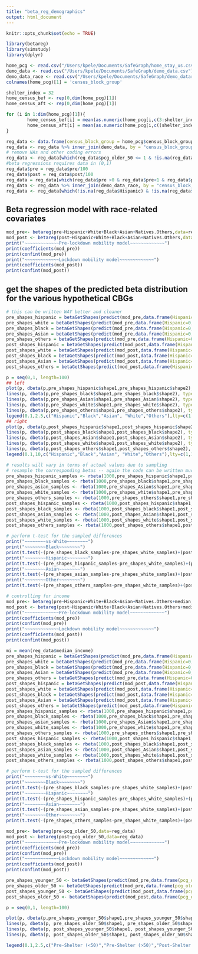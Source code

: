 ```yaml
---
title: "beta_reg_demographics"
output: html_document
---
```


```r
knitr::opts_chunk$set(echo = TRUE)
```

```r
library(betareg)
library(simstudy)
library(dplyr)
```

```r
home_pcg <- read.csv("/Users/kpele/Documents/SafeGraph/home_stay_us.csv")
demo_data <- read.csv("/Users/kpele/Documents/SafeGraph/demo_data.csv")
demo_data_race <- read.csv("/Users/kpele/Documents/SafeGraph/demo_datarace.csv")
colnames(home_pcg)[1] = 'census_block_group'
```

```r
shelter_index = 32
home_census_bef <- rep(0,dim(home_pcg)[1])
home_census_aft <- rep(0,dim(home_pcg)[1])

for (i in 1:dim(home_pcg)[1]){
        home_census_bef[i] = mean(as.numeric(home_pcg[i,c(3:shelter_index)]),na.rm=T)
        home_census_aft[i] = mean(as.numeric(home_pcg[i,c((shelter_index+1):dim(home_pcg)[2])]),na.rm=T)
}

reg_data <- data.frame(census_block_group = home_pcg$census_block_group, pre = home_census_bef, post = home_census_aft)
reg_data <- reg_data %>% inner_join(demo_data, by = "census_block_group")
# remove NAs and other coding errors
reg_data <- reg_data[which(reg_data$pcg_older_50 <= 1 & !is.na(reg_data$pre) & !is.na(reg_data$post) & !is.na(reg_data$median_income)),]
#beta regressions requires data in (0,1)
reg_data$pre = reg_data$pre/100
reg_data$post = reg_data$post/100
reg_data = reg_data[which(reg_data$pre >0 & reg_data$pre<1 & reg_data$post>0 & reg_data$post<1),]
reg_data <- reg_data %>% inner_join(demo_data_race, by = "census_block_group")
reg_data <- reg_data[which(!is.na(reg_data$Hispanic) & !is.na(reg_data$White) & !is.na(reg_data$Black) & !is.na(reg_data$Asian) & !is.na(reg_data$Natives.Others)),]
```

## Beta regression model with race-related covariates

```r
mod_pre<- betareg(pre~Hispanic+White+Black+Asian+Natives.Others,data=reg_data )
mod_post <- betareg(post~Hispanic+White+Black+Asian+Natives.Others,data=reg_data )
print("~~~~~~~~~~~~~Pre-lockdown mobility model~~~~~~~~~~~~~")
print(coefficients(mod_pre))
print(confint(mod_pre))
print("~~~~~~~~~~~~~Lockdown mobility model~~~~~~~~~~~~~")
print(coefficients(mod_post))
print(confint(mod_post))
```

## get the shapes of the predicted beta distribution for the various hypothetical CBGs 

```r
# this can be written WAY better and cleaner
pre_shapes_hispanic = betaGetShapes(predict(mod_pre,data.frame(Hispanic=1,White=0,Black=0,Asian=0,Natives.Others=0)), coefficients(mod_pre)[7][[1]])
pre_shapes_white = betaGetShapes(predict(mod_pre,data.frame(Hispanic=0,White=1,Black=0,Asian=0,Natives.Others=0)), coefficients(mod_pre)[7][[1]])
pre_shapes_black = betaGetShapes(predict(mod_pre,data.frame(Hispanic=0,White=0,Black=1,Asian=0,Natives.Others=0)), coefficients(mod_pre)[7][[1]])
pre_shapes_Asian = betaGetShapes(predict(mod_pre,data.frame(Hispanic=0,White=0,Black=0,Asian=1,Natives.Others=0)), coefficients(mod_pre)[7][[1]])
pre_shapes_others = betaGetShapes(predict(mod_pre,data.frame(Hispanic=0,White=0,Black=0,Asian=0,Natives.Others=1)), coefficients(mod_pre)[7][[1]])
post_shapes_hispanic = betaGetShapes(predict(mod_post,data.frame(Hispanic=1,White=0,Black=0,Asian=0,Natives.Others=0)), coefficients(mod_pre)[7][[1]])
post_shapes_white = betaGetShapes(predict(mod_post,data.frame(Hispanic=0,White=1,Black=0,Asian=0,Natives.Others=0)), coefficients(mod_pre)[7][[1]])
post_shapes_black = betaGetShapes(predict(mod_post,data.frame(Hispanic=0,White=0,Black=1,Asian=0,Natives.Others=0)), coefficients(mod_pre)[7][[1]])
post_shapes_Asian = betaGetShapes(predict(mod_post,data.frame(Hispanic=0,White=0,Black=0,Asian=1,Natives.Others=0)), coefficients(mod_pre)[7][[1]])
post_shapes_others = betaGetShapes(predict(mod_post,data.frame(Hispanic=0,White=0,Black=0,Asian=0,Natives.Others=1)), coefficients(mod_pre)[7][[1]])
```

```r
p = seq(0,1, length=100)
## left
plot(p, dbeta(p,pre_shapes_hispanic$shape1,pre_shapes_hispanic$shape2), type ="l", col=4,xlab="Fraction of time spent home daily (before stay-at-home orders)",ylab="Probability Density")
lines(p, dbeta(p,pre_shapes_black$shape1,pre_shapes_black$shape2), type ="l", col=3)
lines(p, dbeta(p,pre_shapes_Asian$shape1,pre_shapes_Asian$shape2), type ="l", col=2)
lines(p, dbeta(p,pre_shapes_white$shape1,pre_shapes_white$shape2), type ="l", col=1)
lines(p, dbeta(p,pre_shapes_others$shape1,pre_shapes_others$shape2), type ="l", col=5)
legend(0.1,2.5,c("Hispanic","Black","Asian", "White","Others"),lty=c(1,1,1,1,1),col=c(4,3,2,1,5))
## right
plot(p, dbeta(p,post_shapes_hispanic$shape1,post_shapes_hispanic$shape2), type ="l", col=4,xlab="Fraction of time spent home daily (after stay-at-home orders)",ylab="Probability Density")
lines(p, dbeta(p,post_shapes_black$shape1,post_shapes_black$shape2), type ="l", col=3)
lines(p, dbeta(p,post_shapes_Asian$shape1,post_shapes_Asian$shape2), type ="l", col=2)
lines(p, dbeta(p,post_shapes_white$shape1,post_shapes_white$shape2), type ="l", col=1)
lines(p, dbeta(p,post_shapes_others$shape1,post_shapes_others$shape2), type ="l", col=5)
legend(0.1,10,c("Hispanic","Black","Asian", "White","Others"),lty=c(1,1,1,1,1),col=c(4,3,2,1,5))
```


```r
# results will vary in terms of actual values due to sampling
# resample the corresponding betas -- again the code can be written much cleaner
pre_shapes_hispanic_samples <- rbeta(1000,pre_shapes_hispanic$shape1,pre_shapes_hispanic$shape2)
pre_shapes_black_samples <- rbeta(1000,pre_shapes_black$shape1,pre_shapes_black$shape2)
pre_shapes_asian_samples <- rbeta(1000,pre_shapes_Asian$shape1,pre_shapes_Asian$shape2)
pre_shapes_white_samples <- rbeta(1000,pre_shapes_white$shape1,pre_shapes_white$shape2)
pre_shapes_others_samples <- rbeta(1000,pre_shapes_others$shape1,pre_shapes_others$shape2)
post_shapes_hispanic_samples <- rbeta(1000,post_shapes_hispanic$shape1,post_shapes_hispanic$shape2)
post_shapes_black_samples <- rbeta(1000,post_shapes_black$shape1,post_shapes_black$shape2)
post_shapes_asian_samples <- rbeta(1000,post_shapes_Asian$shape1,post_shapes_Asian$shape2)
post_shapes_white_samples <- rbeta(1000,post_shapes_white$shape1,post_shapes_white$shape2)
post_shapes_others_samples <- rbeta(1000,post_shapes_others$shape1,post_shapes_others$shape2)

# perform t-test for the sampled differences
print("~~~~~~~~vs-White~~~~~~~~")
print("~~~~~~~~Black~~~~~~~~")
print(t.test(-(pre_shapes_black_samples-pre_shapes_white_samples)+(post_shapes_black_samples-post_shapes_white_samples)))
print("~~~~~~~~Hispanic~~~~~~~~")
print(t.test(-(pre_shapes_hispanic_samples-pre_shapes_white_samples)+(post_shapes_hispanic_samples-post_shapes_white_samples)))
print("~~~~~~~~Asian~~~~~~~~")
print(t.test(-(pre_shapes_asian_samples-pre_shapes_white_samples)+(post_shapes_asian_samples-post_shapes_white_samples)))
print("~~~~~~~~Other~~~~~~~~")
print(t.test(-(pre_shapes_others_samples-pre_shapes_white_samples)+(post_shapes_others_samples-post_shapes_white_samples)))

```


```r

# controlling for income
mod_pre<- betareg(pre~Hispanic+White+Black+Asian+Natives.Others+median_income,data=reg_data )
mod_post <- betareg(post~Hispanic+White+Black+Asian+Natives.Others+median_income,data=reg_data )
print("~~~~~~~~~~~~~Pre-lockdown mobility model~~~~~~~~~~~~~")
print(coefficients(mod_pre))
print(confint(mod_pre))
print("~~~~~~~~~~~~~Lockdown mobility model~~~~~~~~~~~~~")
print(coefficients(mod_post))
print(confint(mod_post))
```

```r

mi = mean(reg_data$median_income)
pre_shapes_hispanic = betaGetShapes(predict(mod_pre,data.frame(Hispanic=1,White=0,Black=0,Asian=0,Natives.Others=0,median_income=mi)), coefficients(mod_pre)[8][[1]])
pre_shapes_white = betaGetShapes(predict(mod_pre,data.frame(Hispanic=0,White=1,Black=0,Asian=0,Natives.Others=0,median_income=mi)), coefficients(mod_pre)[8][[1]])
pre_shapes_black = betaGetShapes(predict(mod_pre,data.frame(Hispanic=0,White=0,Black=1,Asian=0,Natives.Others=0,median_income=mi)), coefficients(mod_pre)[8][[1]])
pre_shapes_Asian = betaGetShapes(predict(mod_pre,data.frame(Hispanic=0,White=0,Black=0,Asian=1,Natives.Others=0,median_income=mi)), coefficients(mod_pre)[8][[1]])
pre_shapes_others = betaGetShapes(predict(mod_pre,data.frame(Hispanic=0,White=0,Black=0,Asian=0,Natives.Others=1,median_income=mi)), coefficients(mod_pre)[8][[1]])
post_shapes_hispanic = betaGetShapes(predict(mod_post,data.frame(Hispanic=1,White=0,Black=0,Asian=0,Natives.Others=0,median_income=mi)), coefficients(mod_pre)[8][[1]])
post_shapes_white = betaGetShapes(predict(mod_post,data.frame(Hispanic=0,White=1,Black=0,Asian=0,Natives.Others=0,median_income=mi)), coefficients(mod_pre)[8][[1]])
post_shapes_black = betaGetShapes(predict(mod_post,data.frame(Hispanic=0,White=0,Black=1,Asian=0,Natives.Others=0,median_income=mi)), coefficients(mod_pre)[8][[1]])
post_shapes_Asian = betaGetShapes(predict(mod_post,data.frame(Hispanic=0,White=0,Black=0,Asian=1,Natives.Others=0,median_income=mi)), coefficients(mod_pre)[8][[1]])
post_shapes_others = betaGetShapes(predict(mod_post,data.frame(Hispanic=0,White=0,Black=0,Asian=0,Natives.Others=1,median_income=mi)), coefficients(mod_pre)[8][[1]])
pre_shapes_hispanic_samples <- rbeta(1000,pre_shapes_hispanic$shape1,pre_shapes_hispanic$shape2)
pre_shapes_black_samples <- rbeta(1000,pre_shapes_black$shape1,pre_shapes_black$shape2)
pre_shapes_asian_samples <- rbeta(1000,pre_shapes_Asian$shape1,pre_shapes_Asian$shape2)
pre_shapes_white_samples <- rbeta(1000,pre_shapes_white$shape1,pre_shapes_white$shape2)
pre_shapes_others_samples <- rbeta(1000,pre_shapes_others$shape1,pre_shapes_others$shape2)
post_shapes_hispanic_samples <- rbeta(1000,post_shapes_hispanic$shape1,post_shapes_hispanic$shape2)
post_shapes_black_samples <- rbeta(1000,post_shapes_black$shape1,post_shapes_black$shape2)
post_shapes_asian_samples <- rbeta(1000,post_shapes_Asian$shape1,post_shapes_Asian$shape2)
post_shapes_white_samples <- rbeta(1000,post_shapes_white$shape1,post_shapes_white$shape2)
post_shapes_others_samples <- rbeta(1000,post_shapes_others$shape1,post_shapes_others$shape2)

# perform t-test for the sampled differences
print("~~~~~~~~vs-White~~~~~~~~")
print("~~~~~~~~Black~~~~~~~~")
print(t.test(-(pre_shapes_black_samples-pre_shapes_white_samples)+(post_shapes_black_samples-post_shapes_white_samples)))
print("~~~~~~~~Hispanic~~~~~~~~")
print(t.test(-(pre_shapes_hispanic_samples-pre_shapes_white_samples)+(post_shapes_hispanic_samples-post_shapes_white_samples)))
print("~~~~~~~~Asian~~~~~~~~")
print(t.test(-(pre_shapes_asian_samples-pre_shapes_white_samples)+(post_shapes_asian_samples-post_shapes_white_samples)))
print("~~~~~~~~Other~~~~~~~~")
print(t.test(-(pre_shapes_others_samples-pre_shapes_white_samples)+(post_shapes_others_samples-post_shapes_white_samples)))
```

```r
mod_pre<- betareg(pre~pcg_older_50,data=reg_data)
mod_post <- betareg(post~pcg_older_50,data=reg_data)
print("~~~~~~~~~~~~~Pre-lockdown mobility model~~~~~~~~~~~~~")
print(coefficients(mod_pre))
print(confint(mod_pre))
print("~~~~~~~~~~~~~Lockdown mobility model~~~~~~~~~~~~~")
print(coefficients(mod_post))
print(confint(mod_post))
```

```r
pre_shapes_younger_50 <- betaGetShapes(predict(mod_pre,data.frame(pcg_older_50 = 0)), coefficients(mod_pre)[3][[1]])
pre_shapes_older_50 <- betaGetShapes(predict(mod_pre,data.frame(pcg_older_50 = 1)), coefficients(mod_pre)[3][[1]])
post_shapes_younger_50 <- betaGetShapes(predict(mod_post,data.frame(pcg_older_50 = 0)), coefficients(mod_post)[3][[1]])
post_shapes_older_50 <- betaGetShapes(predict(mod_post,data.frame(pcg_older_50 = 1)), coefficients(mod_post)[3][[1]])

p = seq(0,1, length=100)

plot(p, dbeta(p,pre_shapes_younger_50$shape1,pre_shapes_younger_50$shape2), type ="l", col=4,xlab="Fraction of time spent home",ylab="Probability Density")
lines(p, dbeta(p, pre_shapes_older_50$shape1, pre_shapes_older_50$shape2), type ="l", col=3)
lines(p, dbeta(p, post_shapes_younger_50$shape1, post_shapes_younger_50$shape2), col=2)
lines(p, dbeta(p, post_shapes_older_50$shape1, post_shapes_older_50$shape2), col=1)

legend(0.1,2.5,c("Pre-Shelter (<50)","Pre-Shelter (>50)","Post-Shelter (<50)", "Post-Shelter (>50)"),lty=c(1,1,1,1),col=c(4,3,2,1))
```

